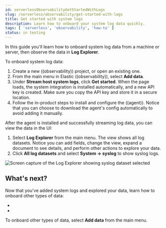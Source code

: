 ```yaml
---
id: serverlessObservabilityGetStartedWithLogs
slug: /serverless/observability/get-started-with-logs
title: Get started with system logs
description: Learn how to onboard your system log data quickly.
tags: [ 'serverless', 'observability', 'how-to' ]
status: in testing
---
```




<Testing />

In this guide you'll learn how to onboard system log data from a machine or server,
then observe the data in **Log Explorer**.

To onboard system log data:

1. <DocLink id="serverlessObservabilityCreateAnObservabilityProject">Create a new ((observability)) project</DocLink>, or open an existing one.
1. From the main menu in Elastic ((observability)), select **Add data**.
1. Under **Stream host system logs**, click **Get started**.
When the page loads, the system integration is installed automatically, and a new API key is created.
Make sure you copy the API key and store it in a secure location.
1. Follow the in-product steps to install and configure the ((agent)).
Notice that you can choose to download the agent's config automatically to avoid adding it manually.

After the agent is installed and successfully streaming log data, you can view the data in the UI:

1. Select **Log Explorer** from the main menu. The view shows all log datasets.
Notice you can add fields, change the view, expand a document to see details,
and perform other actions to explore your data.
1. Click **All log datasets** and select **System -> syslog** to show syslog logs.

![Screen capture of the Log Explorer showing syslog dataset selected](../images/log-explorer-select-syslogs.png)

## What's next?

Now that you've added system logs and explored your data,
learn how to onboard other types of data:

* <DocLink id="serverlessObservabilityStreamLogFiles"/>
* <DocLink id="serverlessObservabilityApmGetStarted"/>

To onboard other types of data, select **Add data** from the main menu.


<Feedback slug="/serverless/observability/get-started-with-logs" filepath="docs/logging/get-started-with-logs.mdx" />
